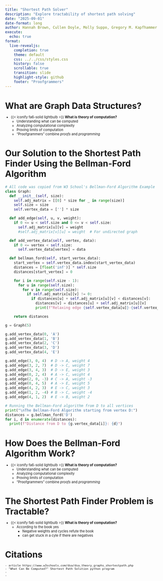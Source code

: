```yaml
---
title: "Shortest Path Solver"
description: "Explore tractability of shortest path solving"
date: "2025-09-01"
date-format: long
author: Hannah Brown, Cullen Doyle, Molly Suppo, Gregory M. Kapfhammer
execute:
  echo: true
format:
  live-revealjs:
    completion: true
    theme: default
    css: ../../css/styles.css
    history: false
    scrollable: true
    transition: slide
    highlight-style: github
    footer: "Proofgrammers"
---
```


# What are Graph Data Structures?

::: {.fragment style="margin-top: -0.5em; font-size: 0.8em;"} 

- {{< iconify fa6-solid lightbulb >}} **What is theory of computation?**
    - Understanding what can be computed
    - Analyzing computational complexity
    - Proving limits of computation
    - "Proofgrammers" combine *proofs* and *programming*

:::

# Our Solution to the Shortest Path Finder Using the Bellman-Ford Algorithm

```python
# All code was copied from W3 School's Bellman-Ford Algorithm Example
class Graph:
  def __init__(self, size):
    self.adj_matrix = [[0] * size for _ in range(size)]
    self.size = size
    self.vertex_data = [''] * size

  def add_edge(self, u, v, weight):
    if 0 <= u < self.size and 0 <= v < self.size:
      self.adj_matrix[u][v] = weight
      #self.adj_matrix[v][u] = weight  # For undirected graph

  def add_vertex_data(self, vertex, data):
    if 0 <= vertex < self.size:
      self.vertex_data[vertex] = data

  def bellman_ford(self, start_vertex_data):
    start_vertex = self.vertex_data.index(start_vertex_data)
    distances = [float('inf')] * self.size
    distances[start_vertex] = 0

    for i in range(self.size - 1):
      for u in range(self.size):
        for v in range(self.size):
          if self.adj_matrix[u][v] != 0:
            if distances[u] + self.adj_matrix[u][v] < distances[v]:
              distances[v] = distances[u] + self.adj_matrix[u][v]
              print(f"Relaxing edge {self.vertex_data[u]}-{self.vertex_data[v]}, Updated distance to {self.vertex_data[v]}: {distances[v]}")

    return distances

g = Graph(5)

g.add_vertex_data(0, 'A')
g.add_vertex_data(1, 'B')
g.add_vertex_data(2, 'C')
g.add_vertex_data(3, 'D')
g.add_vertex_data(4, 'E')

g.add_edge(3, 0, 4)  # D -> A, weight 4
g.add_edge(3, 2, 7)  # D -> C, weight 7
g.add_edge(3, 4, 3)  # D -> E, weight 3
g.add_edge(0, 2, 4)  # A -> C, weight 4
g.add_edge(2, 0, -3) # C -> A, weight -3
g.add_edge(0, 4, 5)  # A -> E, weight 5
g.add_edge(4, 2, 3)  # E -> C, weight 3
g.add_edge(1, 2, -4) # B -> C, weight -4
g.add_edge(4, 1, 2)  # E -> B, weight 2

# Running the Bellman-Ford algorithm from D to all vertices
print("\nThe Bellman-Ford Algorithm starting from vertex D:")
distances = g.bellman_ford('D')
for i, d in enumerate(distances):
  print(f"Distance from D to {g.vertex_data[i]}: {d}")
```

# How Does the Bellman-Ford Algorithm Work? 

::: {.fragment style="margin-top: -0.5em; font-size: 0.8em;"} 

- {{< iconify fa6-solid lightbulb >}} **What is theory of computation?**
    - Understanding what can be computed
    - Analyzing computational complexity
    - Proving limits of computation
    - "Proofgrammers" combine *proofs* and *programming*

:::

# The Shortest Path Finder Problem is Tractable?

::: {.fragment style="margin-top: -0.5em; font-size: 0.8em;"} 

- {{< iconify fa6-solid lightbulb >}} **What is theory of computation?**
  - According to the book yes
    - Negative weights and cycles refute the book
    - can get stuck in a cyle if there are negatives

:::

# Citations

::: {.fragment style="margin-top: -0.5em; font-size: 0.8em;"} 
    - article https://www.w3schools.com/dsa/dsa_theory_graphs_shortestpath.php
    - "What Can Be Computed?" Shortest Path Solution python program
    -
    - 

:::
